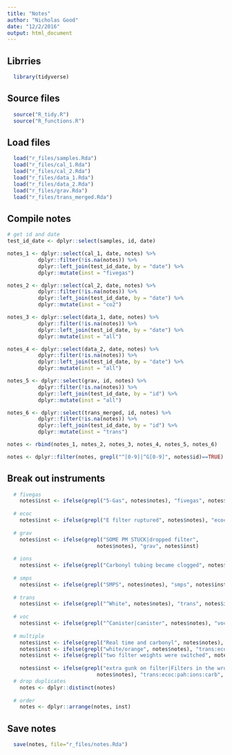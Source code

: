 ```yaml
---
title: "Notes"
author: "Nicholas Good"
date: "12/2/2016"
output: html_document
---
```


## Librries

```r
  library(tidyverse)
```

## Source files

```r
  source("R_tidy.R")
  source("R_functions.R")
```

## Load files

```r
  load("r_files/samples.Rda") 
  load("r_files/cal_1.Rda")
  load("r_files/cal_2.Rda")    
  load("r_files/data_1.Rda")    
  load("r_files/data_2.Rda")    
  load("r_files/grav.Rda")    
  load("r_files/trans_merged.Rda") 
```

## Compile notes

```r
# get id and date
test_id_date <- dplyr::select(samples, id, date)

notes_1 <- dplyr::select(cal_1, date, notes) %>%
          dplyr::filter(!is.na(notes)) %>%
          dplyr::left_join(test_id_date, by = "date") %>%
          dplyr::mutate(inst = "fivegas")

notes_2 <- dplyr::select(cal_2, date, notes) %>%
          dplyr::filter(!is.na(notes)) %>%
          dplyr::left_join(test_id_date, by = "date") %>%
          dplyr::mutate(inst = "co2")

notes_3 <- dplyr::select(data_1, date, notes) %>%
          dplyr::filter(!is.na(notes)) %>%
          dplyr::left_join(test_id_date, by = "date") %>%
          dplyr::mutate(inst = "all")

notes_4 <- dplyr::select(data_2, date, notes) %>%
          dplyr::filter(!is.na(notes)) %>%
          dplyr::left_join(test_id_date, by = "date") %>%
          dplyr::mutate(inst = "all")

notes_5 <- dplyr::select(grav, id, notes) %>%
          dplyr::filter(!is.na(notes)) %>%
          dplyr::left_join(test_id_date, by = "id") %>%
          dplyr::mutate(inst = "all")

notes_6 <- dplyr::select(trans_merged, id, notes) %>%
          dplyr::filter(!is.na(notes)) %>%
          dplyr::left_join(test_id_date, by = "id") %>%
          dplyr::mutate(inst = "trans")

notes <- rbind(notes_1, notes_2, notes_3, notes_4, notes_5, notes_6)

notes <- dplyr::filter(notes, grepl("^[0-9]|^G[0-9]", notes$id)==TRUE)
```

## Break out instruments
```r
  # fivegas
    notes$inst <- ifelse(grepl("5-Gas", notes$notes), "fivegas", notes$inst)
  
  # ecoc
    notes$inst <- ifelse(grepl("E filter ruptured", notes$notes), "ecoc", notes$inst)
    
  # grav
    notes$inst <- ifelse(grepl("SOME PM STUCK|dropped filter",
                             notes$notes), "grav", notes$inst)
    
  # ions
    notes$inst <- ifelse(grepl("Carbonyl tubing became clogged", notes$notes), "ions", notes$inst)
    
  # smps
    notes$inst <- ifelse(grepl("SMPS", notes$notes), "smps", notes$inst)
    
  # trans
    notes$inst <- ifelse(grepl("^White", notes$notes), "trans", notes$inst)
    
  # voc
    notes$inst <- ifelse(grepl("^Canister|canister", notes$notes), "voc", notes$inst)
    
  # multiple
    notes$inst <- ifelse(grepl("Real time and carbonyl", notes$notes), "pax:smps:fivesgas:co2:ions", notes$inst)
    notes$inst <- ifelse(grepl("white/orange", notes$notes), "trans:ecoc", notes$inst)
    notes$inst <- ifelse(grepl("two filter weights were switched", notes$notes), "grav:trans:ecoc", notes$inst)
    
    notes$inst <- ifelse(grepl("extra gunk on filter|Filters in the wrong cassettes|Filter cassettes were mislabled|filter cassettes were mislabeled",
                             notes$notes), "trans:ecoc:pah:ions:carb", notes$inst)
  # drop duplicates
    notes <- dplyr::distinct(notes)
    
  # order
    notes <- dplyr::arrange(notes, inst)
```

## Save notes

```r
  save(notes, file="r_files/notes.Rda")
```
